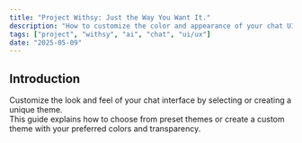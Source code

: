 ```yaml
---
title: "Project Withsy: Just the Way You Want It."
description: "How to customize the color and appearance of your chat UI."
tags: ["project", "withsy", "ai", "chat", "ui/ux"]
date: "2025-05-09"
---
```


## Introduction

Customize the look and feel of your chat interface by selecting or creating a unique theme.  
This guide explains how to choose from preset themes or create a custom theme with your preferred colors and transparency.
